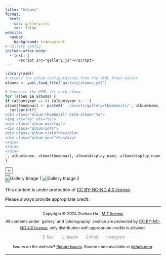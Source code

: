 ```yaml
---
title: "Albums"
format: 
  html:
    css: gallery.css
    toc: false
website:
  navbar:
    background: transparent
# Gallery config
include-after-body: 
  - text: |
      <script src="gallery.js"></script>
---
```


<!-- Album configuration in yaml header
`name` should be identical to the key as in albumConfig in JS.
`prefix` and `cout` as well. -->

```{=html}
<div class="gallery-grid">
```

```r
library(yaml)
# Access the album configurations from the YAML front matter
albums <- yaml.load_file("gallery/albums.yml")

# Generate the HTML for each album
for (album in albums) {
if (album$year == 0) {album$year <- ''}
album$thumbnail <- paste0('../assets/gallery/thumbnails/', album$name, '.jpg')
  cat(sprintf('
<div class="album-thumbnail" data-album="%s">
<img src="%s" alt="%s">
<div class="album-overlay">
<div class="album-info">
<div class="album-title">%s</div>
<div class="album-year">%s</div>
</div>
</div>
</div>
', album$name, album$thumbnail, album$display_name, album$display_name, album$year))
}
```

```{=html}
</div>

<div id="fullscreen-gallery" class="fullscreen-gallery">
  <button id="close-gallery" class="close-button">&times;</button>
  <div id="gallery-title" class="gallery-title"></div>
  <div class="gallery-content">
    <button id="prev-image" class="nav-button prev-button"></button>
    <div class="image-container">
    <img id="gallery-image-1" class="gallery-image" src="" alt="Gallery Image 1">
    <img id="gallery-image-2" class="gallery-image" src="" alt="Gallery Image 2">
    </div>
    <button id="next-image" class="nav-button next-button"></button>
  </div>
</div>
```

<!-- Copyright alert -->

```{=html}
<div id="custom-modal" class="modal">
  <div class="modal-content">
    <p>This content is under protection of <a href="https://creativecommons.org/licenses/by-nc-nd/4.0/">CC BY-NC-ND 4.0 license</a>.</p>
    <p>Please always provide appropriate credit.</p>
  </div>
</div>
```

<!-- Footer -->

```{=html}
<link rel="stylesheet" href="https://cdnjs.cloudflare.com/ajax/libs/font-awesome/6.0.0-beta3/css/all.min.css">
<style>
    body {
        align-items: center;
    }

    .footer-container {
        text-align: center;
        line-height: 1.6; /* Adjust this value to change line spacing */
    }

    .contact-links {
        display: flex;
        justify-content: center;
        width: 100%;
        margin: 10px 0; /* Add space above and below contact links */
    }

    .contact-links a {
        margin: 0 10px; /* Add space between links */
        color: #888;
        text-decoration: none;
        display: flex;
        align-items: center;
    }

    .contact-links a:hover {
        color: #f2a94f;
    }

    .contact-links a i {
        margin-right: 5px;
        font-size: 0.8rem;
    }

    .contact-links a span {
        font-size: 0.8rem;
    }

    .footer-text {
        font-size: 0.8rem;
        text-align: center;
        margin: 5px 0; /* Add space above and below text */
    }

    @media (max-width: 720px) {
        .contact-links a span {
            display: none;
        }

        .contact-links a i {
            margin-right: 0;
        }
    }
</style>

<div class="footer-container">
    <hr>
    <p class="footer-text">Copyright © 2024 Zhehao Hu | <a href="https://github.com/zzzhehao/zzzhehao.github.io/blob/main/LICENSE">MIT license</a></p>
    <p class="footer-text">All contents under `gallery` and `photography` section are protected by <a href="https://creativecommons.org/licenses/by-nc-nd/4.0/">CC BY-NC-ND 4.0 license</a>, only distribution with appropriate credits is allowed.</p>
    <div class="contact-links">
    <a href="mailto:hu_zhehao@hotmail.com" title="E-Mail"><i class="fas fa-envelope"></i><span> E-Mail</span></a>
    <a href="https://www.linkedin.com/in/zhehaohu/" title="LinkedIn"><i class="fab fa-linkedin"></i><span> LinkedIn</span></a>
    <a href="https://github.com/zzzhehao/" title="GitHub"><i class="fab fa-github"></i><span> GitHub</span></a>
    <a href="https://instagram.com/zhehao.hu_" title="Instagram"><i class="fab fa-instagram"></i><span> Instagram</span></a>
    </div>
    <p class="footer-text">Issues on the website? <a href="https://github.com/zzzhehao/zzzhehao.github.io/issues">Report issues</a>. Source code available at <a href="https://github.com/zzzhehao/zzzhehao.github.io/">github.com</a>.</p>
    <hr>
</div>
```